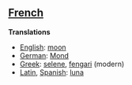 ==[[French]]==

'''Translations'''

*[[English]]: [[moon]]
*[[German]]: [[Mond]]
*[[Greek]]: [[selene]], [[fengari]] (modern)
*[[Latin]], [[Spanish]]: [[luna]]